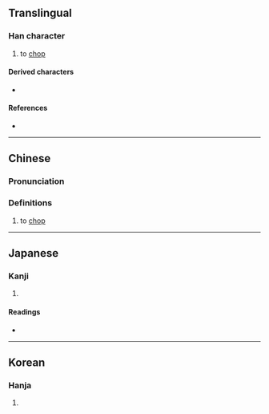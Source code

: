 {{character info}}
==Translingual==

===Han character===
{{Han char|rn=18|rad=刀|as=05|sn=7|four=52000|canj=LNLN|ids=⿰弗刂}}

# to [[chop]]

====Derived characters====
* {{l|mul|[[𬥚]]}}

====References====
* {{Han ref|kx=0137.320|dkj=01910|dj=0309.230|hdz=10331.080|uh=521C|ud=21020|bh=CA6C|bd=51820}}

----

==Chinese==
{{zh-forms}}

===Pronunciation===
{{zh-pron
|m=fú
|c=fat1
|mn=phut/hut
|mn_note=phut - vernacular; hut - literary
|mc=y
|oc=y
|ma=
|cat=v
}}

===Definitions===
{{zh-hanzi}}

# to [[chop]]

----

==Japanese==

===Kanji===
{{ja-kanji|grade=|rs=刀05}}

# {{rfdef|ja|sort=刀05}}

====Readings====
* {{ja-readings|on=[[ふつ]] (futsu), [[ふち]] (fuchi)|kun=[[うつ]] (utsu), [[たつ]] (tatsu), [[さる]] (saru)}}

----

==Korean==

===Hanja===
{{ko-hanja|hangeul=불|rv=bul|mr=pul}}

# {{rfdef|ko|sort=刀05}}